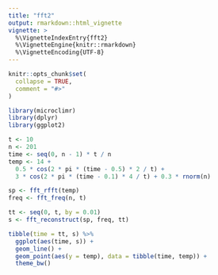 ```yaml
---
title: "fft2"
output: rmarkdown::html_vignette
vignette: >
  %\VignetteIndexEntry{fft2}
  %\VignetteEngine{knitr::rmarkdown}
  %\VignetteEncoding{UTF-8}
---
```


```r
knitr::opts_chunk$set(
  collapse = TRUE,
  comment = "#>"
)
```

```r
library(microclimr)
library(dplyr)
library(ggplot2)
```

```r
t <- 10
n <- 201
time <- seq(0, n - 1) * t / n
temp <- 14 +
  0.5 * cos(2 * pi * (time - 0.5) * 2 / t) +
  3 * cos(2 * pi * (time - 0.1) * 4 / t) + 0.3 * rnorm(n)

sp <- fft_rfft(temp)
freq <- fft_freq(n, t)

tt <- seq(0, t, by = 0.01)
s <- fft_reconstruct(sp, freq, tt)

tibble(time = tt, s) %>%
  ggplot(aes(time, s)) +
  geom_line() +
  geom_point(aes(y = temp), data = tibble(time, temp)) +
  theme_bw()
```

